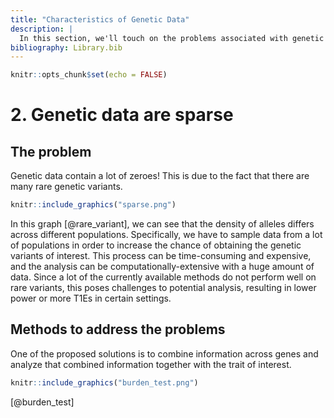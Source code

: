 ```yaml
---
title: "Characteristics of Genetic Data"
description: |
  In this section, we'll touch on the problems associated with genetic data being correlated and sparse, and then get to know some methods to resolve them. 
bibliography: Library.bib
---
```


```r
knitr::opts_chunk$set(echo = FALSE)
```

# 2. Genetic data are sparse

## The problem

Genetic data contain a lot of zeroes! This is due to the fact that there are many rare genetic variants. 
 

```r
knitr::include_graphics("sparse.png")
```

In this graph [@rare_variant], we can see that the density of alleles differs across different populations. Specifically, we have to sample data from a lot of populations in order to increase the chance of obtaining the genetic variants of interest. This process can be time-consuming and expensive, and the analysis can be computationally-extensive with a huge amount of data.
Since a lot of the currently available methods do not perform well on rare variants, this poses challenges to potential analysis, resulting in lower power or more T1Es in certain settings. 

## Methods to address the problems

One of the proposed solutions is to combine information across genes and analyze that combined information together with the trait of interest. 

```r
knitr::include_graphics("burden_test.png")
```

[@burden_test]
